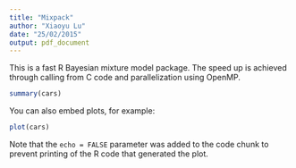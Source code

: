 ```yaml
---
title: "Mixpack"
author: "Xiaoyu Lu"
date: "25/02/2015"
output: pdf_document
---
```


This is a fast R Bayesian mixture model package. The speed up is achieved through calling from C code and parallelization using OpenMP. 


```r
summary(cars)
```

You can also embed plots, for example:

```r
plot(cars)
```

Note that the `echo = FALSE` parameter was added to the code chunk to prevent printing of the R code that generated the plot.
